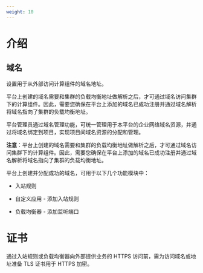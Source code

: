 ```yaml
---
weight: 10
---
```


# 介绍

## 域名

设置用于从外部访问计算组件的域名地址。

平台上创建的域名需要和集群的负载均衡地址做解析之后，才可通过域名访问集群下的计算组件。因此，需要您确保在平台上添加的域名已成功注册并通过域名解析将域名指向了集群的负载均衡地址。

平台管理员通过域名管理功能，可统一管理用于本平台的企业网络域名资源，并通过将域名绑定到项目，实现项目间域名资源的分配和管理。

**注意**：平台上创建的域名需要和集群的负载均衡地址做解析之后，才可通过域名访问集群下的计算组件。因此，需要您确保在平台上添加的域名已成功注册并通过域名解析将域名指向了集群的负载均衡地址。

平台上创建并分配成功的域名，可用于以下几个功能模块中：

* 入站规则

* 自定义应用 - 添加入站规则

* 负载均衡器 - 添加监听端口

# 证书


通过入站规则或负载均衡器向外部提供业务的 HTTPS 访问前，需为访问域名或地址准备 TLS 证书用于 HTTPS 加密。